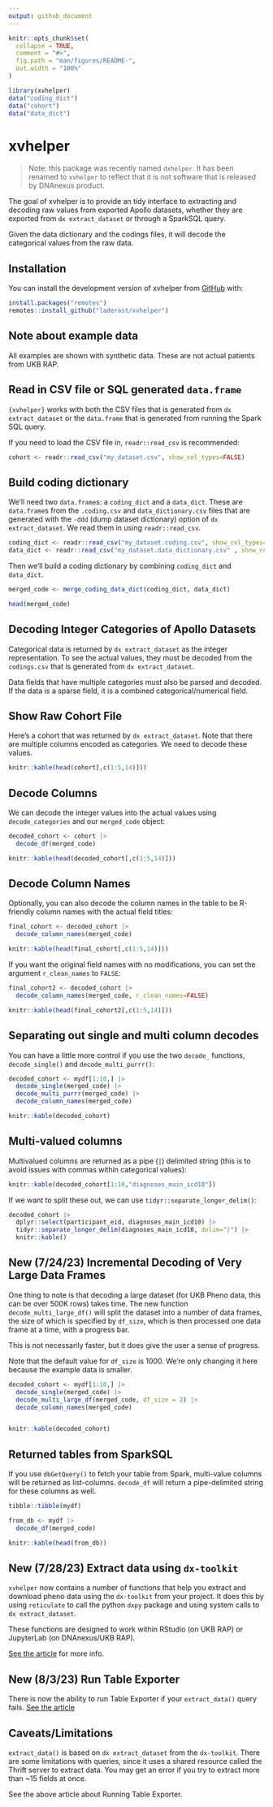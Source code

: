 ```yaml
---
output: github_document
---
```


<!-- README.md is generated from README.Rmd. Please edit that file -->

```r
knitr::opts_chunk$set(
  collapse = TRUE,
  comment = "#>",
  fig.path = "man/figures/README-",
  out.width = "100%"
)

library(xvhelper)
data("coding_dict")
data("cohort")
data("data_dict")
```

# xvhelper

<!-- badges: start -->
<!-- badges: end -->

> Note: this package was recently named `dxhelper`. It has been renamed to `xvhelper` to reflect that it is not software that is released by DNAnexus product. 

The goal of xvhelper is to provide an tidy interface to extracting and decoding raw values from exported Apollo datasets, whether they are exported from `dx extract_dataset` or through a SparkSQL query.

Given the data dictionary and the codings files, it will decode the categorical values from the raw data.

## Installation

You can install the development version of xvhelper from [GitHub](https://github.com/) with:

``` r
install.packages("remotes")
remotes::install_github("laderast/xvhelper")
```

## Note about example data

All examples are shown with synthetic data. These are not actual patients from UKB RAP.


## Read in CSV file or SQL generated `data.frame`

`{xvhelper}` works with both the CSV files that is generated from `dx extract_dataset` or the `data.frame` that is generated from running the Spark SQL query.

If you need to load the CSV file in, `readr::read_csv` is recommended:

```r
cohort <- readr::read_csv("my_dataset.csv", show_col_types=FALSE)
```

## Build coding dictionary

We'll need two `data.frame`s: a `coding_dict` and a `data_dict`. These are `data.frame`s from the `.coding.csv` and `data_dictionary.csv` files that are generated with the `-ddd` (dump dataset dictionary) option of `dx extract_dataset`. We read them in using `readr::read_csv`.

```r
coding_dict <- readr::read_csv("my_dataset.coding.csv", show_col_types=FALSE)
data_dict <- readr::read_csv("my_dataset.data_dictionary.csv" , show_col_types=FALSE)
```

Then we'll build a coding dictionary by combining `coding_dict` and `data_dict`. 

```r
merged_code <- merge_coding_data_dict(coding_dict, data_dict)

head(merged_code)
```


## Decoding Integer Categories of Apollo Datasets

Categorical data is returned by `dx extract_dataset` as the integer representation. To see the actual values, they must be decoded from the `codings.csv` that is generated from `dx extract_dataset`. 

Data fields that have multiple categories must also be parsed and decoded. If the data is a sparse field, it is a combined categorical/numerical field.

## Show Raw Cohort File

Here's a cohort that was returned by `dx extract_dataset`. Note that there are multiple columns encoded as categories. We need to decode these values.

```r
knitr::kable(head(cohort[,c(1:5,14)]))
```


## Decode Columns

We can decode the integer values into the actual values using `decode_categories` and our `merged_code` object:

```r
decoded_cohort <- cohort |>
  decode_df(merged_code)

knitr::kable(head(decoded_cohort[,c(1:5,14)]))
```

## Decode Column Names

Optionally, you can also decode the column names in the table to be R-friendly column names with the actual field titles:

```r
final_cohort <- decoded_cohort |>
  decode_column_names(merged_code)

knitr::kable(head(final_cohort[,c(1:5,14)]))
```

If you want the original field names with no modifications, you can set the argument `r_clean_names` to `FALSE`:

```r
final_cohort2 <- decoded_cohort |>
  decode_column_names(merged_code, r_clean_names=FALSE)

knitr::kable(head(final_cohort2[,c(1:5,14)]))
```

## Separating out single and multi column decodes

You can have a little more control if you use the two `decode_` functions, `decode_single()` and `decode_multi_purrr()`:

```r
decoded_cohort <- mydf[1:10,] |>
  decode_single(merged_code) |>
  decode_multi_purrr(merged_code) |>
  decode_column_names(merged_code)

knitr::kable(decoded_cohort)
```

## Multi-valued columns

Multivalued columns are returned as a pipe (`|`) delimited string (this is to avoid issues with commas within categorical values):


```r
knitr::kable(decoded_cohort[1:10,"diagnoses_main_icd10"])
```

If we want to split these out, we can use `tidyr::separate_longer_delim()`:

```r
decoded_cohort |>
  dplyr::select(participant_eid, diagnoses_main_icd10) |>
  tidyr::separate_longer_delim(diagnoses_main_icd10, delim="|") |>
  knitr::kable()
```

## New (7/24/23) Incremental Decoding of Very Large Data Frames

One thing to note is that decoding a large dataset (for UKB Pheno data, this can be over 500K rows) takes time. The new function `decode_multi_large_df()` will split the dataset into a number of data frames, the size of which is specified by `df_size`, which is then processed one data frame at a time, with a progress bar.

This is not necessarily faster, but it does give the user a sense of progress. 

Note that the default value for `df_size` is 1000. We're only changing it here because the example data is smaller.

```r
decoded_cohort <- mydf[1:10,] |>
  decode_single(merged_code) |>
  decode_multi_large_df(merged_code, df_size = 2) |>
  decode_column_names(merged_code)


knitr::kable(decoded_cohort)
```

## Returned tables from SparkSQL

If you use `dbGetQuery()` to fetch your table from Spark, multi-value columns will be returned as list-columns. `decode_df` will return a pipe-delimited string for these columns as well.

```r
tibble::tibble(mydf)
```

```r
from_db <- mydf |> 
  decode_df(merged_code)

knitr::kable(head(from_db))
```

## New (7/28/23) Extract data using `dx-toolkit`

`xvhelper` now contains a number of functions that help you extract and download pheno data using the `dx-toolkit` from your project. It does this by using `reticulate` to call the python `dxpy` package and using system calls to `dx extract_dataset`.

These functions are designed to work within RStudio (on UKB RAP) or JupyterLab (on DNAnexus/UKB RAP).

[See the article](https://laderast.github.io/xvhelper/articles/downloading-pheno-data.html) for more info.

## New (8/3/23) Run Table Exporter

There is now the ability to run Table Exporter if your `extract_data()` query fails. [See the article](https://laderast.github.io/xvhelper/articles/Running-Table-Exporter.html)

## Caveats/Limitations

`extract_data()` is based on `dx extract_dataset` from the `dx-toolkit`. There are some limitations with queries, since it uses a shared resource called the Thrift server to extract data. You may get an error if you try to extract more than ~15 fields at once.

See the above article about Running Table Exporter.


